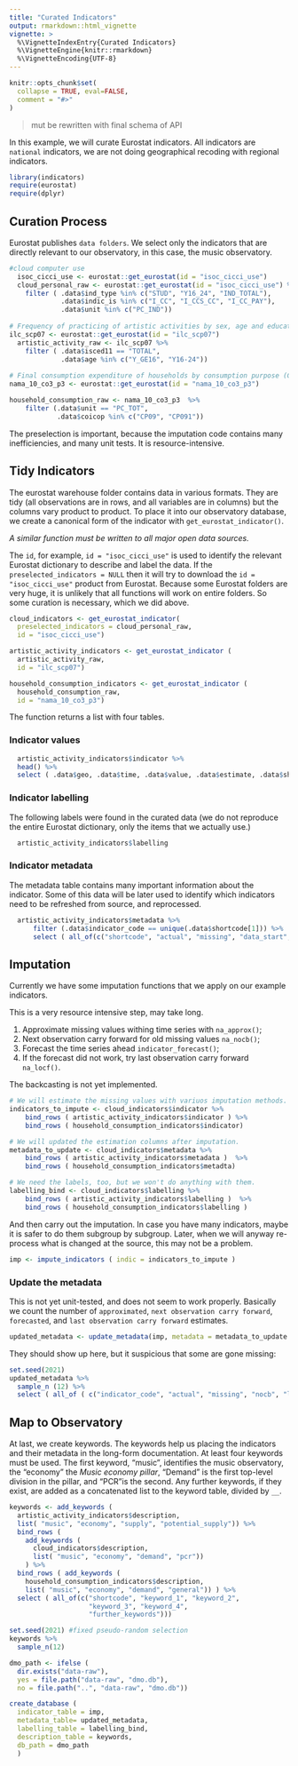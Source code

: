 ```yaml
---
title: "Curated Indicators"
output: rmarkdown::html_vignette
vignette: >
  %\VignetteIndexEntry{Curated Indicators}
  %\VignetteEngine{knitr::rmarkdown}
  %\VignetteEncoding{UTF-8}
---
```


```r
knitr::opts_chunk$set(
  collapse = TRUE, eval=FALSE,
  comment = "#>"
)
```

>mut be rewritten with final schema of API

In this example, we will curate Eurostat indicators. All indicators are `national` indicators, we are not doing geographical recoding with regional indicators.


```r
library(indicators)
require(eurostat)
require(dplyr)
```

## Curation Process

Eurostat publishes `data folders`. We select only the indicators that are directly relevant to our observatory, in this case, the music observatory. 

```r
#cloud computer use
  isoc_cicci_use <- eurostat::get_eurostat(id = "isoc_cicci_use")
  cloud_personal_raw <- eurostat::get_eurostat(id = "isoc_cicci_use") %>%
    filter ( .data$ind_type %in% c("STUD", "Y16_24", "IND_TOTAL"),
             .data$indic_is %in% c("I_CC", "I_CCS_CC", "I_CC_PAY"),
             .data$unit %in% c("PC_IND"))
  
# Frequency of practicing of artistic activities by sex, age and educational attainment level[ilc_scp07]
ilc_scp07 <- eurostat::get_eurostat(id = "ilc_scp07")
  artistic_activity_raw <- ilc_scp07 %>%
    filter ( .data$isced11 == "TOTAL",
             .data$age %in% c("Y_GE16", "Y16-24"))
  
# Final consumption expenditure of households by consumption purpose (COICOP 3 digit)[nama_10_co3_p3]
nama_10_co3_p3 <- eurostat::get_eurostat(id = "nama_10_co3_p3")

household_consumption_raw <- nama_10_co3_p3  %>%
    filter (.data$unit == "PC_TOT",
            .data$coicop %in% c("CP09", "CP091"))
```

The preselection is important, because the imputation code contains many inefficiencies, and many unit tests. It is resource-intensive.

## Tidy Indicators {#tidy-indicators}

The eurostat warehouse folder contains data in various formats. They are tidy (all observations are in rows, and all variables are in columns) but the columns vary product to product.  To place it into our observatory database, we create a canonical form of the indicator with `get_eurostat_indicator()`. 

*A similar function must be written to all major open data sources.*

The `id`, for example, `id = "isoc_cicci_use"` is used to identify the relevant Eurostat dictionary to describe and label the data. If the `preselected_indicators = NULL` then it will try to download the `id = "isoc_cicci_use"` product from Eurostat.  Because some Eurostat folders are very huge, it is unlikely that all functions will work on entire folders.  So some curation is necessary, which we did above.

```r
cloud_indicators <- get_eurostat_indicator(
  preselected_indicators = cloud_personal_raw,
  id = "isoc_cicci_use")

artistic_activity_indicators <- get_eurostat_indicator ( 
  artistic_activity_raw, 
  id = "ilc_scp07")

household_consumption_indicators <- get_eurostat_indicator (  
  household_consumption_raw, 
  id = "nama_10_co3_p3")
```

The function returns a list with four tables. 

### Indicator values 

```r
  artistic_activity_indicators$indicator %>% 
  head() %>%
  select ( .data$geo, .data$time, .data$value, .data$estimate, .data$shortcode )
```

### Indicator labelling

The following labels were found in the curated data (we do not reproduce the entire Eurostat dictionary, only the items that we actually use.)

```r
  artistic_activity_indicators$labelling 
```
### Indicator metadata

The metadata table contains many important information about the indicator.  Some of this data will be later used to identify which indicators need to be refreshed from source, and reprocessed.

```r
  artistic_activity_indicators$metadata %>%
      filter (.data$indicator_code == unique(.data$shortcode[1])) %>%
      select ( all_of(c("shortcode", "actual", "missing", "data_start", "last_update_data_source")))
```

## Imputation

Currently we have some imputation functions that we apply on our example indicators.

This is a very resource intensive step, may take long.

1. Approximate missing values withing time series with `na_approx()`;
2. Next observation carry forward for old missing values `na_nocb()`;
3. Forecast the time series ahead `indicator_forecast()`;
4. If the forecast did not work, try last observation carry forward `na_locf()`.

The backcasting is not yet implemented.

```r
# We will estimate the missing values with variuos imputation methods.
indicators_to_impute <- cloud_indicators$indicator %>%
    bind_rows ( artistic_activity_indicators$indicator ) %>%
    bind_rows ( household_consumption_indicators$indicator)

# We will updated the estimation columns after imputation.
metadata_to_update <- cloud_indicators$metadata %>%
    bind_rows ( artistic_activity_indicators$metadata )  %>%
    bind_rows ( household_consumption_indicators$metadta)

# We need the labels, too, but we won't do anything with them.
labelling_bind <- cloud_indicators$labelling %>%
    bind_rows ( artistic_activity_indicators$labelling )  %>%
    bind_rows ( household_consumption_indicators$labelling )
```

And then carry out the imputation. In case you have many indicators, maybe it is safer to do them subgroup by subgroup. Later, when we will anyway re-process what is changed at the source, this may not be a problem.

```r
imp <- impute_indicators ( indic = indicators_to_impute )
```

### Update the metadata 

This is not yet unit-tested, and does not seem to work properly. Basically we count the number of `approximated`, `next observation carry forward`, `forecasted`, and `last observation carry forward` estimates. 

```r
updated_metadata <- update_metadata(imp, metadata = metadata_to_update )
```

They should show up here, but it suspicious that some are gone missing: 

```r
set.seed(2021)
updated_metadata %>%
  sample_n (12) %>%
  select ( all_of ( c("indicator_code", "actual", "missing", "nocb", "locf", "approximate", "forecast")))
```

## Map to Observatory

At last, we create keywords.  The keywords help us placing the indicators and their metadata in the long-form documentation. At least four keywords must be used. The first keyword, "music", identifies the music observatory, the "economy" the *Music economy pillar*, "Demand" is the first top-level division in the pillar, and "PCR"is the second.  Any further keywords, if they exist, are added as a concatenated list to the keyword table, divided by `__`.

```r
keywords <- add_keywords (
  artistic_activity_indicators$description,
  list( "music", "economy", "supply", "potential_supply")) %>%
  bind_rows ( 
    add_keywords (
      cloud_indicators$description, 
      list( "music", "economy", "demand", "pcr")) 
    ) %>%
  bind_rows ( add_keywords (
    household_consumption_indicators$description,
    list( "music", "economy", "demand", "general")) ) %>%
  select ( all_of(c("shortcode", "keyword_1", "keyword_2",
                    "keyword_3", "keyword_4",
                    "further_keywords")))

set.seed(2021) #fixed pseudo-random selection
keywords %>%
  sample_n(12)
```

```r
dmo_path <- ifelse ( 
  dir.exists("data-raw"), 
  yes = file.path("data-raw", "dmo.db"), 
  no = file.path("..", "data-raw", "dmo.db"))

create_database ( 
  indicator_table = imp,
  metadata_table= updated_metadata,
  labelling_table = labelling_bind,
  description_table = keywords,
  db_path = dmo_path
  )

```
